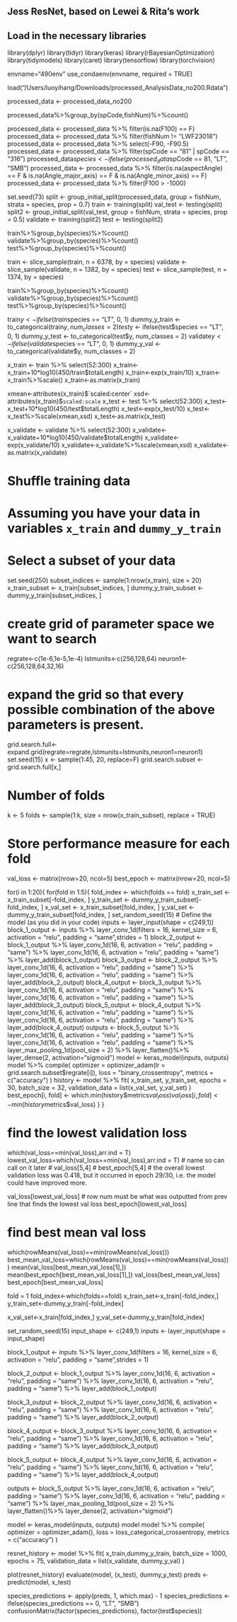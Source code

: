 ## Jess ResNet, based on Lewei & Rita's work

## Load in the necessary libraries
library(dplyr)
library(tidyr)
library(keras)
library(rBayesianOptimization)
library(tidymodels)
library(caret)
library(tensorflow)
library(torchvision)

envname="490env"
use_condaenv(envname, required = TRUE)

load("/Users/luoyihang/Downloads/processed_AnalysisData_no200.Rdata")

processed_data <- processed_data_no200

processed_data%>%group_by(spCode,fishNum)%>%count()

processed_data <- processed_data %>% filter(is.na(F100) == F)
processed_data <- processed_data %>% filter(fishNum != "LWF23018")
processed_data <- processed_data %>% select(-F90, -F90.5)
processed_data <- processed_data %>% filter(spCode == "81" | spCode == "316")
processed_data$species <- ifelse(processed_data$spCode == 81, "LT", "SMB")
processed_data <- processed_data %>% filter(is.na(aspectAngle) == F & is.na(Angle_major_axis) == F & is.na(Angle_minor_axis) == F)
processed_data <- processed_data %>% filter(F100 > -1000)

set.seed(73)
split <- group_initial_split(processed_data, group = fishNum, strata = species, prop = 0.7)
train <- training(split)
val_test <- testing(split)
split2 <- group_initial_split(val_test, group = fishNum, strata = species, prop = 0.5)
validate <- training(split2)
test <- testing(split2)

train%>%group_by(species)%>%count()
validate%>%group_by(species)%>%count()
test%>%group_by(species)%>%count()

train <- slice_sample(train, n = 6378, by = species)
validate <- slice_sample(validate, n = 1382, by = species)
test <- slice_sample(test, n = 1374, by = species)

train%>%group_by(species)%>%count()
validate%>%group_by(species)%>%count()
test%>%group_by(species)%>%count()

train$y <- ifelse(train$species == "LT", 0, 1)
dummy_y_train <- to_categorical(train$y, num_classes = 2)
test$y <- ifelse(test$species == "LT", 0, 1)
dummy_y_test <- to_categorical(test$y, num_classes = 2)
validate$y <- ifelse(validate$species == "LT", 0, 1)
dummy_y_val <- to_categorical(validate$y, num_classes = 2)


x_train <- train %>% select(52:300)
x_train<-x_train+10*log10(450/train$totalLength)
x_train<-exp(x_train/10)
x_train<-x_train%>%scale()
x_train<-as.matrix(x_train)

xmean<-attributes(x_train)$`scaled:center`
xsd<-attributes(x_train)$`scaled:scale`
x_test <- test %>% select(52:300)
x_test<-x_test+10*log10(450/test$totalLength)
x_test<-exp(x_test/10)
x_test<-x_test%>%scale(xmean,xsd)
x_test<-as.matrix(x_test)

x_validate <- validate %>% select(52:300)
x_validate<-x_validate+10*log10(450/validate$totalLength)
x_validate<-exp(x_validate/10)
x_validate<-x_validate%>%scale(xmean,xsd)
x_validate<-as.matrix(x_validate)

# Shuffle training data
# Assuming you have your data in variables `x_train` and `dummy_y_train`
# Select a subset of your data
set.seed(250)
subset_indices <- sample(1:nrow(x_train), size = 20)
x_train_subset <- x_train[subset_indices, ]
dummy_y_train_subset <- dummy_y_train[subset_indices, ]

# create grid of parameter space we want to search
regrate<-c(1e-6,1e-5,1e-4)
lstmunits<-c(256,128,64)
neuron1<-c(256,128,64,32,16)

# expand the grid so that every possible combination of the above parameters is present. 
grid.search.full<-expand.grid(regrate=regrate,lstmunits=lstmunits,neuron1=neuron1)
set.seed(15)
x <- sample(1:45, 20, replace=F)
grid.search.subset <- grid.search.full[x,]

# Number of folds
k <- 5
folds <- sample(1:k, size = nrow(x_train_subset), replace = TRUE)

# Store performance measure for each fold
val_loss <- matrix(nrow=20, ncol=5)
best_epoch <- matrix(nrow=20, ncol=5)

for(i in 1:20){
  for(fold in 1:5){
    fold_index <- which(folds == fold)
    x_train_set <- x_train_subset[-fold_index, ]
    y_train_set <- dummy_y_train_subset[-fold_index, ]
    x_val_set <- x_train_subset[fold_index, ]
    y_val_set <- dummy_y_train_subset[fold_index, ]
    set_random_seed(15)
    # Define the model (as you did in your code)
    inputs <- layer_input(shape = c(249,1))
    block_1_output <- inputs %>%
    layer_conv_1d(filters = 16, kernel_size = 6, activation = "relu", padding = "same",strides = 1)
    block_2_output <- block_1_output %>%
    layer_conv_1d(16, 6, activation = "relu", padding = "same") %>%
    layer_conv_1d(16, 6, activation = "relu", padding = "same") %>%
    layer_add(block_1_output)
    block_3_output <- block_2_output %>%
    layer_conv_1d(16, 6, activation = "relu", padding = "same") %>%
    layer_conv_1d(16, 6, activation = "relu", padding = "same") %>%
    layer_add(block_2_output)
    block_4_output <- block_3_output %>%
    layer_conv_1d(16, 6, activation = "relu", padding = "same") %>%
    layer_conv_1d(16, 6, activation = "relu", padding = "same") %>%
    layer_add(block_3_output)
    block_5_output <- block_4_output %>%
    layer_conv_1d(16, 6, activation = "relu", padding = "same") %>%
    layer_conv_1d(16, 6, activation = "relu", padding = "same") %>%
    layer_add(block_4_output)
    outputs <- block_5_output %>%
    layer_conv_1d(16, 6, activation = "relu", padding = "same") %>%
    layer_conv_1d(16, 6, activation = "relu", padding = "same") %>%
    layer_max_pooling_1d(pool_size = 2) %>%
    layer_flatten()%>%
    layer_dense(2, activation="sigmoid")
    model <- keras_model(inputs, outputs)
    model %>% compile(
      optimizer = optimizer_adam(lr = grid.search.subset$regrate[i]),
      loss = "binary_crossentropy",
      metrics = c("accuracy")
    )
    history <- model %>% fit(
      x_train_set,
      y_train_set,
      epochs = 30,
      batch_size = 32,
      validation_data = list(x_val_set, y_val_set)
    )
    best_epoch[i, fold] <- which.min(history$metrics$val_loss)
    val_loss[i, fold] <- min(history$metrics$val_loss)
  }
}

# find the lowest validation loss 
which(val_loss==min(val_loss),arr.ind = T)
lowest_val_loss=which(val_loss==min(val_loss),arr.ind = T) # name so can call on it later
# val_loss[5,4]
# best_epoch[5,4]
# the overall lowest validation loss was 0.418, but it occurred in epoch 29/30, i.e. the model could have improved more.

val_loss[lowest_val_loss] # row num must be what was outputted from prev line that finds the lowest val loss
best_epoch[lowest_val_loss]

# find best mean val loss
which(rowMeans(val_loss)==min(rowMeans(val_loss)))
best_mean_val_loss=which(rowMeans(val_loss)==min(rowMeans(val_loss)))
mean(val_loss[best_mean_val_loss[1],])
mean(best_epoch[best_mean_val_loss[1],])
val_loss[best_mean_val_loss]      
best_epoch[best_mean_val_loss]

fold = 1
fold_index<-which(folds==fold)
x_train_set<-x_train[-fold_index,]
y_train_set<-dummy_y_train[-fold_index]

x_val_set<-x_train[fold_index,]
y_val_set<-dummy_y_train[fold_index]

set_random_seed(15)
input_shape <- c(249,1)
inputs <- layer_input(shape = input_shape)

block_1_output <- inputs %>%
  layer_conv_1d(filters = 16, kernel_size = 6, activation = "relu", padding = "same",strides = 1)

block_2_output <- block_1_output %>%
  layer_conv_1d(16, 6, activation = "relu", padding = "same") %>%
  layer_conv_1d(16, 6, activation = "relu", padding = "same") %>%
  layer_add(block_1_output)
  
block_3_output <- block_2_output %>%
  layer_conv_1d(16, 6, activation = "relu", padding = "same") %>%
  layer_conv_1d(16, 6, activation = "relu", padding = "same") %>%
  layer_add(block_2_output)

block_4_output <- block_3_output %>%
  layer_conv_1d(16, 6, activation = "relu", padding = "same") %>%
  layer_conv_1d(16, 6, activation = "relu", padding = "same") %>%
  layer_add(block_3_output)

block_5_output <- block_4_output %>%
  layer_conv_1d(16, 6, activation = "relu", padding = "same") %>%
  layer_conv_1d(16, 6, activation = "relu", padding = "same") %>%
  layer_add(block_4_output)

outputs <- block_5_output %>%
  layer_conv_1d(16, 6, activation = "relu", padding = "same") %>%
  layer_conv_1d(16, 6, activation = "relu", padding = "same") %>%
  layer_max_pooling_1d(pool_size = 2) %>%
  layer_flatten()%>%
  layer_dense(2, activation="sigmoid")

model <- keras_model(inputs, outputs)
model
model %>% compile(
  optimizer = optimizer_adam(),
  loss = loss_categorical_crossentropy,
  metrics = c("accuracy")
)

resnet_history <- model %>% fit(
  x_train,dummy_y_train,
  batch_size = 1000,
  epochs = 75,
  validation_data = list(x_validate, dummy_y_val)
)

plot(resnet_history)
evaluate(model, (x_test), dummy_y_test)
preds <- predict(model, x_test)

species_predictions <- apply(preds, 1, which.max) - 1
species_predictions <- ifelse(species_predictions == 0, "LT", "SMB")
confusionMatrix(factor(species_predictions), factor(test$species))
